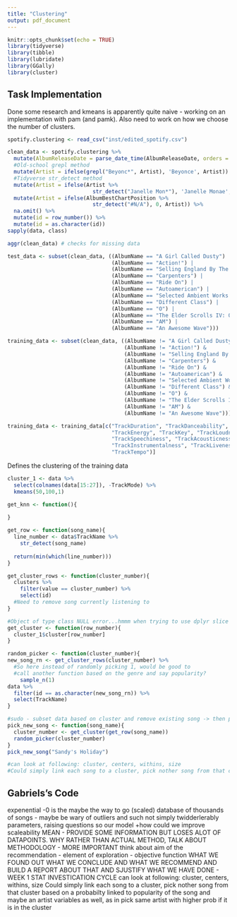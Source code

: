 ```yaml
---
title: "Clustering"
output: pdf_document
---
```


```r
knitr::opts_chunk$set(echo = TRUE)
library(tidyverse)
library(tibble)
library(lubridate)
library(GGally)
library(cluster)
```

## Task Implementation
Done some research and kmeans is apparently quite naive - working on
an implementation with pam (and pamk). Also need to work on how we
choose the number of clusters.

```r

spotify.clustering <- read_csv("inst/edited_spotify.csv")

clean_data <- spotify.clustering %>%
  mutate(AlbumReleaseDate = parse_date_time(AlbumReleaseDate, orders = c("y", "ym","ymd"))) %>%
  #Old-school grepl method
  mutate(Artist = ifelse(grepl("Beyonc*", Artist), 'Beyonce', Artist)) %>%
  #Tidyverse str_detect method
  mutate(Artist = ifelse(Artist %>% 
                           str_detect("Janelle Mon*"), 'Janelle Monae', Artist)) %>%
  mutate(Artist = ifelse(AlbumBestChartPosition %>% 
                           str_detect("#N/A"), 0, Artist)) %>%
  na.omit() %>%
  mutate(id = row_number()) %>%
  mutate(id = as.character(id))
sapply(data, class)

aggr(clean_data) # checks for missing data

test_data <- subset(clean_data, ((AlbumName == "A Girl Called Dusty") | 
                                 (AlbumName == "Action!") |
                                 (AlbumName == "Selling England By The Pound") |
                                 (AlbumName == "Carpenters") | 
                                 (AlbumName == "Ride On") |
                                 (AlbumName == "Autoamerican") |
                                 (AlbumName == "Selected Ambient Works 85-92") |    
                                 (AlbumName == "Different Class") |
                                 (AlbumName == "O") |
                                 (AlbumName == "The Elder Scrolls IV: Oblivion: Original Game Soundtrack") |
                                 (AlbumName == "AM") |
                                 (AlbumName == "An Awesome Wave")))

training_data <- subset(clean_data, ((AlbumName != "A Girl Called Dusty") & 
                                     (AlbumName != "Action!") &
                                     (AlbumName != "Selling England By The Pound") &
                                     (AlbumName != "Carpenters") & 
                                     (AlbumName != "Ride On") &
                                     (AlbumName != "Autoamerican") &
                                     (AlbumName != "Selected Ambient Works 85-92") &    
                                     (AlbumName != "Different Class") &
                                     (AlbumName != "O") &
                                     (AlbumName != "The Elder Scrolls IV: Oblivion: Original Game Soundtrack") &
                                     (AlbumName != "AM") &
                                     (AlbumName != "An Awesome Wave")))

training_data <- training_data[c("TrackDuration", "TrackDanceability",
                                 "TrackEnergy", "TrackKey", "TrackLoudness",
                                 "TrackSpeechiness", "TrackAcousticness",
                                 "TrackInstrumentalness", "TrackLiveness", "TrackValence",
                                 "TrackTempo")]

```


Defines the clustering of the training data
```r
cluster_1 <- data %>%
  select(colnames(data[15:27]), -TrackMode) %>%
  kmeans(50,100,1)
```

```r
get_knn <- function(){
  
}

get_row <- function(song_name){
  line_number <- data$TrackName %>%
    str_detect(song_name)
    
  return(min(which(line_number)))
}

get_cluster_rows <- function(cluster_number){
  clusters %>%
    filter(value == cluster_number) %>%
    select(id) 
  #Need to remove song currently listening to
}

#Object of type class NULL error...hmmm when trying to use dplyr slice but works with base :O
get_cluster <- function(row_number){
  cluster_1$cluster[row_number]
}

random_picker <- function(cluster_number){
new_song_rn <- get_cluster_rows(cluster_number) %>%
  #So here instead of randomly picking 1, would be good to
  #call another function based on the genre and say popularity?
    sample_n(1)
data %>%
  filter(id == as.character(new_song_rn)) %>%
  select(TrackName)
}

#sudo - subset data based on cluster and remove existing song -> then pick one of remaining songs.
pick_new_song <- function(song_name){
  cluster_number <- get_cluster(get_row(song_name))
  random_picker(cluster_number)
}
pick_new_song("Sandy's Holiday")

#can look at following: cluster, centers, withins, size
#Could simply link each song to a cluster, pick nother song from that cluster based on a probabilty linked to popularity of the song and maybe an artist variables as well, as in pick same artist with higher prob if it is in the cluster
```

## Gabriels's Code
 expenential -0 is the maybe the way to go (scaled)
 database of thousands of songs - maybe be wary of outliers and such not
 simply twidderlerably parameters, raising questions so our model +how could we improve
 scaleability
 MEAN - PROVIDE SOME INFORMATION BUT LOSES ALOT OF DATAPOINTS. 
 WHY RATHER THAN ACTUAL METHOD, TALK ABOUT METHODOLOGY - MORE IMPORTANT
 think about aim of the recommendation - element of exploration - objective function
 WHAT WE FOUND OUT WHAT WE CONCLUDE AND WHAT WE RECOMMEND AND BUILD A REPORT ABOUT THAT AND SJUSTIFY WHAT WE HAVE DONE - WEEK 1 STAT INVESTICATION CYCLE
can look at following: cluster, centers, withins, size
Could simply link each song to a cluster, pick nother song from that cluster based on a probabilty linked to popularity of the song and maybe an artist variables as well, as in pick same artist with higher prob if it is in the cluster

